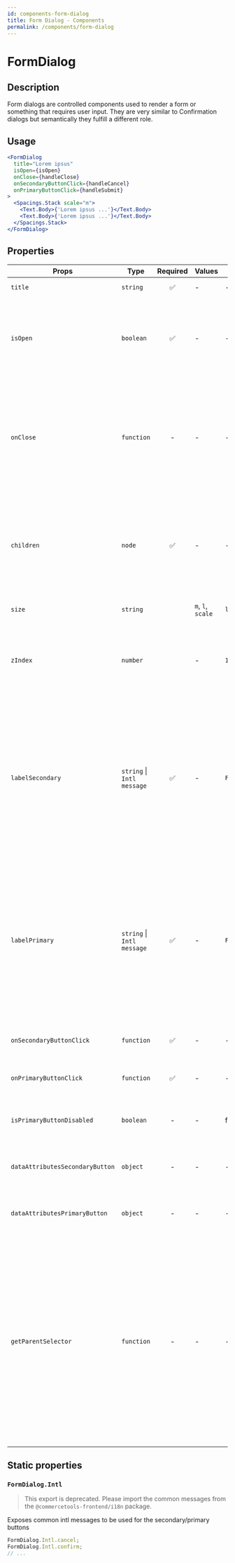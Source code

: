 ```yaml
---
id: components-form-dialog
title: Form Dialog - Components
permalink: /components/form-dialog
---
```


# FormDialog


<FormDialogExample />

## Description

Form dialogs are controlled components used to render a form or something that requires user input. They are very similar to Confirmation dialogs but semantically they fulfill a different role.

## Usage

```jsx
<FormDialog
  title="Lorem ipsus"
  isOpen={isOpen}
  onClose={handleClose}
  onSecondaryButtonClick={handleCancel}
  onPrimaryButtonClick={handleSubmit}
>
  <Spacings.Stack scale="m">
    <Text.Body>{'Lorem ipsus ...'}</Text.Body>
    <Text.Body>{'Lorem ipsus ...'}</Text.Body>
  </Spacings.Stack>
</FormDialog>
```

## Properties

| Props                           | Type                       | Required | Values            | Default                   | Description                                                                                                                                                                                                                                                                                                 |
| ------------------------------- | -------------------------- | :------: | ----------------- | ------------------------- | ----------------------------------------------------------------------------------------------------------------------------------------------------------------------------------------------------------------------------------------------------------------------------------------------------------- |
| `title`                         | `string`                   |    ✅    | -                 | -                         | The title of the Form Dialog                                                                                                                                                                                                                                                                                |
| `isOpen`                        | `boolean`                  |    ✅    | -                 | -                         | Indicates whether the dialog is open or closed. The parent component needs to manage this state                                                                                                                                                                                                             |
| `onClose`                       | `function`                 |    -     | -                 | -                         | Called when the dialog closes (click on overlay, click on close button, press ESC). If the function is not provided, the modal cannot be closed by any of the listed options.                                                                                                                               |
| `children`                      | `node`                     |    ✅    | -                 | -                         | Content rendered within the dialog. If the content is long in height (depending on the screen size) a scrollbar will appear                                                                                                                                                                                 |
| `size`                          | `string`                   |          | `m`, `l`, `scale` | `l`                       | Horizontal width limit of the dialog card                                                                                                                                                                                                                                                                   |
| `zIndex`                        | `number`                   |          | -                 | `1000`                    | The `z-index` value to be applied to the overlay container (useful if you have stacking modals)                                                                                                                                                                                                             |
| `labelSecondary`                | `string` \| `Intl message` |    ✅    | -                 | `FormDialog.Intl.cancel`  | The label for the secondary button as a string, or as an intl-like message (`{ id, defaultMessage }`). The `FormDialog` exposes a static object `Intl` containing some common intl messages that are already translated                                                                                     |
| `labelPrimary`                  | `string` \| `Intl message` |    ✅    | -                 | `FormDialog.Intl.confirm` | The label for the primary button as a string, or as an intl-like message (`{ id, defaultMessage }`). The `FormDialog` exposes a static object `Intl` containing some common intl messages that are already translated                                                                                       |
| `onSecondaryButtonClick`        | `function`                 |    ✅    | -                 | -                         | Called when the secondary button is clicked                                                                                                                                                                                                                                                                 |
| `onPrimaryButtonClick`          | `function`                 |    ✅    | -                 | -                         | Called when the primary button is clicked                                                                                                                                                                                                                                                                   |
| `isPrimaryButtonDisabled`       | `boolean`                  |    -     | -                 | false                     | Indicates whether primary button is disabled or not                                                                                                                                                                                                                                                         |
| `dataAttributesSecondaryButton` | `object`                   |    -     | -                 | -                         | Use this prop to pass `data-` attributes to the secondary button                                                                                                                                                                                                                                            |
| `dataAttributesPrimaryButton`   | `object`                   |    -     | -                 | -                         | Use this prop to pass `data-` attributes to the primary button                                                                                                                                                                                                                                              |
| `getParentSelector`             | `function`                 |    -     | -                 | -                         | The function should return an HTML element that will be used as the parent container to hold the modal DOM tree. If no function is provided, it's expected that an HTML element with the `id="parent-container"` is present in the DOM. In `NODE_ENV=test` environment, the default HTML element is `body`. |

## Static properties

### `FormDialog.Intl`

> This export is deprecated. Please import the common messages from the `@commercetools-frontend/i18n` package.

Exposes common intl messages to be used for the secondary/primary buttons

```js
FormDialog.Intl.cancel;
FormDialog.Intl.confirm;
// ...
```
